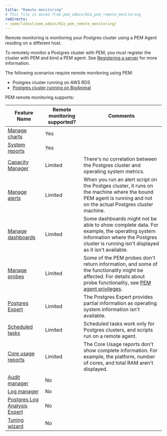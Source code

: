 ```yaml
---
title: "Remote monitoring"
# This file is moved from pem_admin/02a_pem_remote_monitoring
redirects:
- /pem/latest/pem_admin/02a_pem_remote_monitoring/
---
```


Remote monitoring is monitoring your Postgres cluster using a PEM Agent residing on a different host.

To remotely monitor a Postgres cluster with PEM, you must register the cluster with PEM and bind a PEM agent. See [Registering a server](../registering_database_server) for more information.

The following scenarios require remote monitoring using PEM:

-   Postgres cluster running on AWS RDS
-   [Postgres cluster running on BigAnimal](/edb-postgres-ai/cloud-service/using_cluster/monitoring_and_logging/)

PEM remote monitoring supports:

| Feature Name                                                              | Remote monitoring supported? | Comments                                                                                                                                                                                                             |
| ------------------------------------------------------------------------- | ---------------------------- | -------------------------------------------------------------------------------------------------------------------------------------------------------------------------------------------------------------------- |
| [Manage charts](charts/)                                                  | Yes                          |                                                                                                                                                                                                                      |
| [System reports](../reports/#system-configuration-report)                 | Yes                          |                                                                                                                                                                                                                      |
| [Capacity Manager](capacity_manager/)                                     | Limited                      | There's no correlation between the Postgres cluster and operating system metrics.                                                                                                                                    |
| [Manage alerts](alerts/)                                                  | Limited                      | When you run an alert script on the Postges cluster, it runs on the machine where the bound PEM agent is running and not on the actual Postgres cluster machine.                                                     |
| [Manage dashboards](dashboards/)                                          | Limited                      | Some dashboards might not be able to show complete data. For example, the operating system information where the Postgres cluster is running isn't displayed as it isn't available.                                  |
| [Manage probes](probes/)                                                  | Limited                      | Some of the PEM probes don't return information, and some of the functionality might be affected. For details about probe functionality, see [PEM agent privileges](../managing_pem_agent/setting_agent_privileges). |
| [Postgres Expert](../tuning_performance/postgres_expert/)                 | Limited                      | The Postgres Expert provides partial information as operating system information isn't available.                                                                                                                    |
| [Scheduled tasks](../pem_web_interface/#management-menu)                  | Limited                      | Scheduled tasks work only for Postgres clusters, and scripts run on a remote agent.                                                                                                                                  |
| [Core usage reports](../reports/#core-usage-report)                       | Limited                      | The Core Usage reports don't show complete information. For example, the platform, number of cores, and total RAM aren't displayed.                                                                                  |
| [Audit manager](audit_manager/)                                           | No                           |                                                                                                                                                                                                                      |
| [Log manager](log_manager/)                                               | No                           |                                                                                                                                                                                                                      |
| [Postgres Log Analysis Expert](log_manager/#postgres-log-analysis-expert) | No                           |                                                                                                                                                                                                                      |
| [Tuning wizard](../tuning_performance/tuning_wizard/)                     | No                           |                                                                                                                                                                                                                      |
